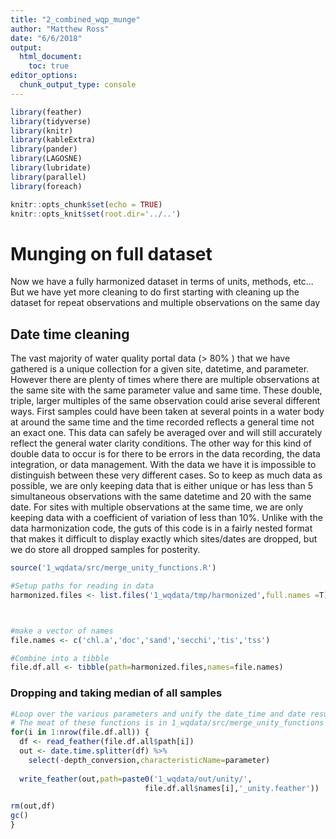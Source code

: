 ```yaml
---
title: "2_combined_wqp_munge"
author: "Matthew Ross"
date: "6/6/2018"
output:
  html_document:
    toc: true
editor_options: 
  chunk_output_type: console
---
```


```r
library(feather)
library(tidyverse)
library(knitr)
library(kableExtra)
library(pander)
library(LAGOSNE)
library(lubridate)
library(parallel)
library(foreach)

knitr::opts_chunk$set(echo = TRUE)
knitr::opts_knit$set(root.dir='../..')
```

# Munging on full dataset

Now we have a fully harmonized dataset in terms of units, methods, etc... But we have yet more cleaning to do first starting with cleaning up the dataset for repeat observations and multiple observations on the same day

## Date time cleaning

The vast majority of water quality portal data (> 80% ) that we have gathered is a unique collection for a given site, datetime, and parameter. However there are plenty of times where there are multiple observations at the same site with the same parameter value and same time. These double, triple, larger multiples of the same observation could arise several different ways. First samples could have been taken at several points in a water body at around the same time and the time recorded reflects a general time not an exact one. This data can safely be averaged over and will still accurately reflect the general water clarity conditions. The other way for this kind of double data to occur is for there to be errors in the data recording, the data integration, or data management. With the data we have it is impossible to distinguish between these very different cases. So to keep as much data as possible, we are only keeping data that is either unique or has less than 5 simultaneous observations with the same datetime and 20 with the same date. For sites with multiple observations at the same time, we are only keeping data with a coefficient of variation of less than 10%. Unlike with the data harmonization code, the guts of this code is in a fairly nested format that makes it difficult to display exactly which sites/dates are dropped, but we do store all dropped samples for posterity.  


```r

source('1_wqdata/src/merge_unity_functions.R')

```



```r
#Setup paths for reading in data
harmonized.files <- list.files('1_wqdata/tmp/harmonized',full.names =T)



#make a vector of names
file.names <- c('chl.a','doc','sand','secchi','tis','tss')

#Combine into a tibble
file.df.all <- tibble(path=harmonized.files,names=file.names)
```



### Dropping and taking median of all samples


```r

#Loop over the various parameters and unify the date_time and date results. 
# The meat of these functions is in 1_wqdata/src/merge_unity_functions
for(i in 1:nrow(file.df.all)) {
  df <- read_feather(file.df.all$path[i])
  out <- date.time.splitter(df) %>%
    select(-depth_conversion,characteristicName=parameter)
  
  write_feather(out,path=paste0('1_wqdata/out/unity/',
                              file.df.all$names[i],'_unity.feather'))

rm(out,df)
gc()
}

```



